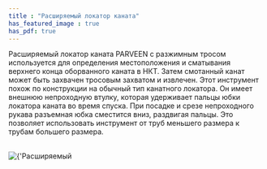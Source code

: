 ```yaml
---
title : "Расширяемый локатор каната"
has_featured_image : true
has_pdf: true
---
```


Расширяемый локатор каната PARVEEN с разжимным тросом используется для определения местоположения и сматывания верхнего конца оборванного каната в НКТ. Затем смотанный канат может быть захвачен тросовым захватом и извлечен. Этот инструмент похож по конструкции на обычный тип канатного локатора. Он имеет внешнюю непроходную втулку, которая удерживает пальцы юбки локатора каната во время спуска. При посадке и срезе непроходного рукава разъемная юбка сместится вниз, раздвигая пальцы. Это позволяет использовать инструмент от труб меньшего размера к трубам большего размера.

<br />
<Image src={image} alt={'Расширяемый локатор каната'} />